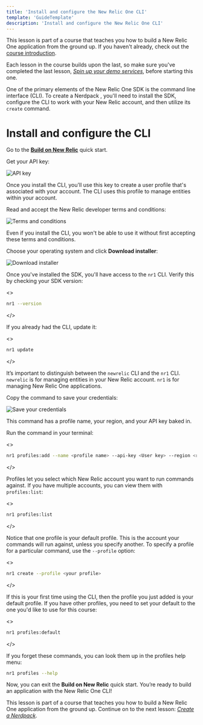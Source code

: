 ```yaml
---
title: 'Install and configure the New Relic One CLI'
template: 'GuideTemplate'
description: 'Install and configure the New Relic One CLI'
---
```


<HideWhenEmbedded>

<Callout variant="course">

This lesson is part of a course that teaches you how to build a New Relic One application from the ground up. If you haven't already, check out the [course introduction](/ab-test).

Each lesson in the course builds upon the last, so make sure you've completed the last lesson, [_Spin up your demo services_](/build-apps/ab-test/demo-setup), before starting this one.

</Callout>

</HideWhenEmbedded>

One of the primary elements of the New Relic One SDK is the command line interface (CLI). To create a Nerdpack , you'll need to install the SDK, configure the CLI to work with your New Relic account, and then utilize its `create` command.

# Install and configure the CLI

<Steps>

<Step>

Go to the [**Build on New Relic**](https://one.newrelic.com/launcher/developer-center.launcher?pane=eyJuZXJkbGV0SWQiOiJkZXZlbG9wZXItY2VudGVyLmRldmVsb3Blci1jZW50ZXIifQ==) quick start.

</Step>

<Step>

Get your API key:

![API key](../../../images/ab-test/api-key.png)

Once you install the CLI, you'll use this key to create a user profile that's associated with your account. The CLI uses this profile to manage entities within your account.

</Step>

<Step>

Read and accept the New Relic developer terms and conditions:

![Terms and conditions](../../../images/ab-test/dev-terms-and-conditions.png)

Even if you install the CLI, you won't be able to use it without first accepting these terms and conditions.

</Step>

<Step>

Choose your operating system and click **Download installer**:

![Download installer](../../../images/ab-test/download-installer.png)

Once you've installed the SDK, you'll have access to the `nr1` CLI. Verify this by checking your SDK version:

<>

```sh
nr1 --version
```
</>

If you already had the CLI, update it:

<>

```sh
nr1 update
```
</>

<Callout variant="tip">

It’s important to distinguish between the `newrelic` CLI and the `nr1` CLI. `newrelic` is for managing entities in your New Relic account. `nr1` is for managing New Relic One applications.

</Callout>

</Step>

<Step>

Copy the command to save your credentials:

![Save your credentials](../../../images/ab-test/add-profile.png)

This command has a profile name, your region, and your API key baked in.

Run the command in your terminal:

<>

```sh
nr1 profiles:add --name <profile name> --api-key <User key> --region <region>
```
</>

Profiles let you select which New Relic account you want to run commands against. If you have multiple accounts, you can view them with `profiles:list`:

<>

```sh
nr1 profiles:list
```
</>

Notice that one profile is your default profile. This is the account your commands will run against, unless you specify another. To specify a profile for a particular command, use the `--profile` option:

<>

```sh
nr1 create --profile <your profile>
```
</>

If this is your first time using the CLI, then the profile you just added is your default profile. If you have other profiles, you need to set your default to the one you'd like to use for this course:

<>

```sh
nr1 profiles:default
```
</>

<Callout variant="tip">

If you forget these commands, you can look them up in the profiles help menu:


```sh
nr1 profiles --help
```


</Callout>

</Step>

</Steps>

Now, you can exit the **Build on New Relic** quick start. You’re ready to build an application with the New Relic One CLI!

<HideWhenEmbedded>

<Callout variant="course">

This lesson is part of a course that teaches you how to build a New Relic One application from the ground up. Continue on to the next lesson: [_Create a Nerdpack_](/build-apps/ab-test/create-nerdpack).

</Callout>

</HideWhenEmbedded>

